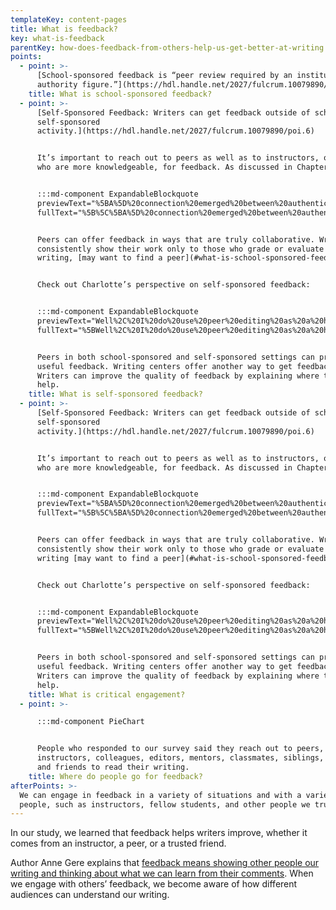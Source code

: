 ```yaml
---
templateKey: content-pages
title: What is feedback?
key: what-is-feedback
parentKey: how-does-feedback-from-others-help-us-get-better-at-writing
points:
  - point: >-
      [School-sponsored feedback is “peer review required by an institutional
      authority figure.”](https://hdl.handle.net/2027/fulcrum.10079890/poi.5)
    title: What is school-sponsored feedback?
  - point: >-
      [Self-Sponsored Feedback: Writers can get feedback outside of school as, a
      self-sponsored
      activity.](https://hdl.handle.net/2027/fulcrum.10079890/poi.6)


      It’s important to reach out to peers as well as to instructors, or those
      who are more knowledgeable, for feedback. As discussed in Chapter 2,


      :::md-component ExpandableBlockquote
      previewText="%5BA%5D%20connection%20emerged%20between%20authenticity%20and%20authority%20%u2026"
      fullText="%5B%5C%5BA%5D%20connection%20emerged%20between%20authenticity%20and%20authority%20so%20that%20an%20authentic%20audience%20of%20peers%20held%20a%20non-hierarchical%20authority%2C%20one%20founded%20on%20collaboration%20rather%20than%20competition%2C%20transaction%2C%20or%20control.%20This%20view%20of%20writing%20echoes%20what%20expert%20writers%20hope%20for%20when%20they%20imagine%20receiving%20feedback%20from%20their%20audience%20of%20peers%3A%20when%20an%20audience%20is%20not%20only%20a%20willing%20consumer%20of%20text%20but%20also%20an%20active%20responder%2C%20authority%20and%20audience%20are%20mutually%20constructed.%5D%28https%3A//hdl.handle.net/2027/fulcrum.10079890/poi.11%29"


      Peers can offer feedback in ways that are truly collaborative. Writers who
      consistently show their work only to those who grade or evaluate their
      writing, [may want to find a peer](#what-is-school-sponsored-feedback).


      Check out Charlotte’s perspective on self-sponsored feedback:


      :::md-component ExpandableBlockquote
      previewText="Well%2C%20I%20do%20use%20peer%20editing%20as%20a%20huge%20thing%20%u2026"
      fullText="%5BWell%2C%20I%20do%20use%20peer%20editing%20as%20a%20huge%20thing%20I%20don%u2019t%20really%20enjoy%20using%20peer%20editing%20in%20class%20%u2026%20I%20like%20using%20people%20who%20I%20know%20I%20can%20trust%20as%20far%20as%20peer%20editing%2C%20which%20usually%20happens%20to%20be%20my%20mom%20a%20lot%2C%20or%20my%20friends%20that%20work%20at%20the%20Daily%20%5C%5Buniversity%20newspaper%5D%20or%20past%20teachers.%5D%28https%3A//hdl.handle.net/2027/fulcrum.10079890/poi.8%29"


      Peers in both school-sponsored and self-sponsored settings can provide
      useful feedback. Writing centers offer another way to get feedback.
      Writers can improve the quality of feedback by explaining where they need
      help.
    title: What is self-sponsored feedback?
  - point: >-
      [Self-Sponsored Feedback: Writers can get feedback outside of school as a
      self-sponsored
      activity.](https://hdl.handle.net/2027/fulcrum.10079890/poi.6)


      It’s important to reach out to peers as well as to instructors, or those
      who are more knowledgeable, for feedback. As discussed in Chapter 2,


      :::md-component ExpandableBlockquote
      previewText="%5BA%5D%20connection%20emerged%20between%20authenticity%20and%20authority%20%u2026"
      fullText="%5B%5C%5BA%5D%20connection%20emerged%20between%20authenticity%20and%20authority%20so%20that%20an%20authentic%20audience%20of%20peers%20held%20a%20non-hierarchical%20authority%2C%20one%20founded%20on%20collaboration%20rather%20than%20competition%2C%20transaction%2C%20or%20control.%20This%20view%20of%20writing%20echoes%20what%20expert%20writers%20hope%20for%20when%20they%20imagine%20receiving%20feedback%20from%20their%20audience%20of%20peers%3A%20when%20an%20audience%20is%20not%20only%20a%20willing%20consumer%20of%20text%20but%20also%20an%20active%20responder%2C%20authority%20and%20audience%20are%20mutually%20constructed.%5D%28https%3A//hdl.handle.net/2027/fulcrum.10079890/poi.11%29"


      Peers can offer feedback in ways that are truly collaborative. Writers who
      consistently show their work only to those who grade or evaluate their
      writing [may want to find a peer](#what-is-school-sponsored-feedback).


      Check out Charlotte’s perspective on self-sponsored feedback:


      :::md-component ExpandableBlockquote
      previewText="Well%2C%20I%20do%20use%20peer%20editing%20as%20a%20huge%20thing%20%u2026"
      fullText="%5BWell%2C%20I%20do%20use%20peer%20editing%20as%20a%20huge%20thing%20I%20don%u2019t%20really%20enjoy%20using%20peer%20editing%20in%20class%20%u2026%20I%20like%20using%20people%20who%20I%20know%20I%20can%20trust%20as%20far%20as%20peer%20editing%2C%20which%20usually%20happens%20to%20be%20my%20mom%20a%20lot%2C%20or%20my%20friends%20that%20work%20at%20the%20Daily%20%5C%5Buniversity%20newspaper%5D%20or%20past%20teachers.%5D%28https%3A//hdl.handle.net/2027/fulcrum.10079890/poi.8%29"


      Peers in both school-sponsored and self-sponsored settings can provide
      useful feedback. Writing centers offer another way to get feedback.
      Writers can improve the quality of feedback by explaining where they need
      help.
    title: What is critical engagement?
  - point: >-

      :::md-component PieChart


      People who responded to our survey said they reach out to peers,
      instructors, colleagues, editors, mentors, classmates, siblings, parents,
      and friends to read their writing.
    title: Where do people go for feedback?
afterPoints: >-
  We can engage in feedback in a variety of situations and with a variety of
  people, such as instructors, fellow students, and other people we trust.
---
```

In our study, we learned that feedback helps writers improve, whether it comes from an instructor, a peer, or a trusted friend.

Author Anne Gere explains that [feedback means showing other people our writing and thinking about what we can learn from their comments](https://www.fulcrum.org/epubs/x059c8342?locale=en#/6/20[Gere-0010]!/4/2[pt01]/24/1:408). When we engage with others’ feedback, we become aware of how different audiences can understand our writing.
